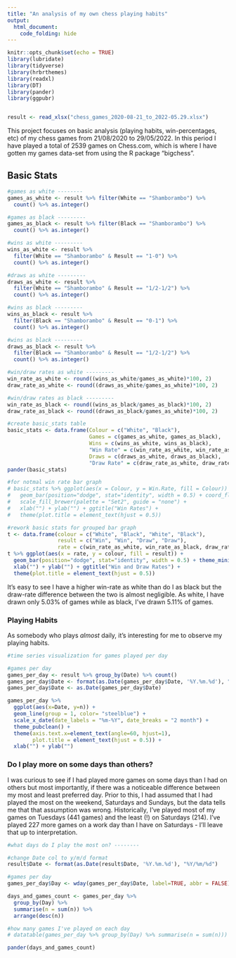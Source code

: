 ```yaml
---
title: "An analysis of my own chess playing habits"
output: 
  html_document:
    code_folding: hide
---
```


```r
knitr::opts_chunk$set(echo = TRUE)
library(lubridate)
library(tidyverse)
library(hrbrthemes)
library(readxl)
library(DT)
library(pander)
library(ggpubr)


result <- read_xlsx("chess_games_2020-08-21_to_2022-05.29.xlsx")
```

This project focuses on basic analysis (playing habits, win-percentages, etc) of my chess games from 21/08/2020 to 29/05/2022. In this period I have played a total of 2539 games on Chess.com, which is where I have gotten my games data-set from using the R package "bigchess". 

## Basic Stats


```r

#games as white --------
games_as_white <- result %>% filter(White == "Shamborambo") %>%
  count() %>% as.integer()

#games as black ---------
games_as_black <- result %>% filter(Black == "Shamborambo") %>%
  count() %>% as.integer()

#wins as white ---------
wins_as_white <- result %>%
  filter(White == "Shamborambo" & Result == "1-0") %>% 
  count() %>% as.integer()

#draws as white ---------
draws_as_white <- result %>%
  filter(White == "Shamborambo" & Result == "1/2-1/2") %>% 
  count() %>% as.integer()

#wins as black ---------
wins_as_black <- result %>%
  filter(Black == "Shamborambo" & Result == "0-1") %>% 
  count() %>% as.integer()

#wins as black ---------
draws_as_black <- result %>%
  filter(Black == "Shamborambo" & Result == "1/2-1/2") %>% 
  count() %>% as.integer()

#win/draw rates as white ---------
win_rate_as_white <- round((wins_as_white/games_as_white)*100, 2)
draw_rate_as_white <- round((draws_as_white/games_as_white)*100, 2)

#win/draw rates as black ---------
win_rate_as_black <- round((wins_as_black/games_as_black)*100, 2)
draw_rate_as_black <- round((draws_as_black/games_as_white)*100, 2)

#create basic_stats table 
basic_stats <- data.frame(Colour = c("White", "Black"),
                          Games = c(games_as_white, games_as_black),
                          Wins = c(wins_as_white, wins_as_black),
                          "Win Rate" = c(win_rate_as_white, win_rate_as_black),
                          Draws = c(draws_as_white, draws_as_black), 
                          "Draw Rate" = c(draw_rate_as_white, draw_rate_as_black))
pander(basic_stats)

#for notmal win rate bar graph
# basic_stats %>% ggplot(aes(x = Colour, y = Win.Rate, fill = Colour)) + 
#   geom_bar(position="dodge", stat="identity", width = 0.5) + coord_flip() + theme_minimal() +
#   scale_fill_brewer(palette = "Set2", guide = "none") +
#   xlab("") + ylab("") + ggtitle("Win Rates") + 
#   theme(plot.title = element_text(hjust = 0.5))

#rework basic stats for grouped bar graph
t <- data.frame(colour = c("White", "Black", "White", "Black"),
                result = c("Win", "Win", "Draw", "Draw"),
                rate = c(win_rate_as_white, win_rate_as_black, draw_rate_as_white, draw_rate_as_black))
t %>% ggplot(aes(x = rate, y = colour, fill = result)) + 
  geom_bar(position="dodge", stat="identity", width = 0.5) + theme_minimal() +
  xlab("") + ylab("") + ggtitle("Win and Draw Rates") + 
  theme(plot.title = element_text(hjust = 0.5))

```

It's easy to see I have a higher win-rate as white than do I as black but the draw-rate difference between the two is almost negligible. As white, I have drawn only 5.03% of games while as black, I've drawn 5.11% of games. 

### Playing Habits

As somebody who plays *almost* daily, it's interesting for me to observe my playing habits. 

```r
#time series visualization for games played per day

#games per day
games_per_day <- result %>% group_by(Date) %>% count()
games_per_day$Date <- format(as.Date(games_per_day$Date, '%Y.%m.%d'), "%Y/%m/%d")
games_per_day$Date <- as.Date(games_per_day$Date)

games_per_day %>%
  ggplot(aes(x=Date, y=n)) +
  geom_line(group = 1, color= "steelblue") +
  scale_x_date(date_labels = "%m-%Y", date_breaks = "2 month") +
  theme_pubclean() + 
  theme(axis.text.x=element_text(angle=60, hjust=1),
        plot.title = element_text(hjust = 0.5)) +
  xlab("") + ylab("")

```

### Do I play more on some days than others? 

I was curious to see if I had played more games on some days than I had on others but most importantly, if there was a noticeable difference between my most and least preferred day. Prior to this, I had assumed that I had played the most on the weekend, Saturdays and Sundays, but the data tells me that that assumption was wrong. Historically, I've played most of my games on Tuesdays (441 games) and the least (!) on Saturdays (214). I've played 227 more games on a work day than I have on Saturdays - I'll leave that up to interpretation. 

```r
#what days do I play the most on? --------

#change Date col to y/m/d format
result$Date <- format(as.Date(result$Date, '%Y.%m.%d'), "%Y/%m/%d")

#games per day
games_per_day$Day <- wday(games_per_day$Date, label=TRUE, abbr = FALSE)

days_and_games_count <- games_per_day %>%
  group_by(Day) %>%
  summarise(n = sum(n)) %>%
  arrange(desc(n))

#how many games I've played on each day
# datatable(games_per_day %>% group_by(Day) %>% summarise(n = sum(n)))

pander(days_and_games_count)

```
